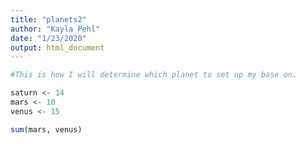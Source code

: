 ```yaml
---
title: "planets2"
author: "Kayla Pehl"
date: "1/23/2020"
output: html_document
---
```


```r
#This is how I will determine which planet to set up my base on.

saturn <- 14
mars <- 10
venus <- 15
```

```r
sum(mars, venus)
```


